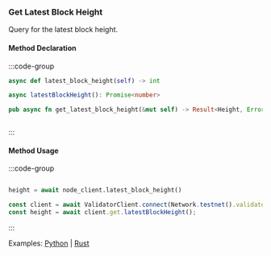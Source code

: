 ### Get Latest Block Height

Query for the latest block height.

#### Method Declaration

:::code-group

```python [Python]
async def latest_block_height(self) -> int
```

```typescript [TypeScript]
async latestBlockHeight(): Promise<number>
```

```rust [Rust]
pub async fn get_latest_block_height(&mut self) -> Result<Height, Error>
```

```url [API]
```

:::

#### Method Usage

:::code-group

```rust [Rust]
```

```python [Python]
height = await node_client.latest_block_height()
```

```typescript [TypeScript]
const client = await ValidatorClient.connect(Network.testnet().validatorConfig);
const height = await client.get.latestBlockHeight();
```

:::

Examples: [Python] | [Rust]

[Python]: https://github.com/dydxprotocol/v4-clients/blob/3e8c7e1b960291b7ef273962d374d9934a5c4d33/v4-client-py-v2/examples/validator_get_example.py#L44
[Rust]: https://github.com/dydxprotocol/v4-clients/blob/3e8c7e1b960291b7ef273962d374d9934a5c4d33/v4-client-rs/client/examples/validator_get.rs#L56

